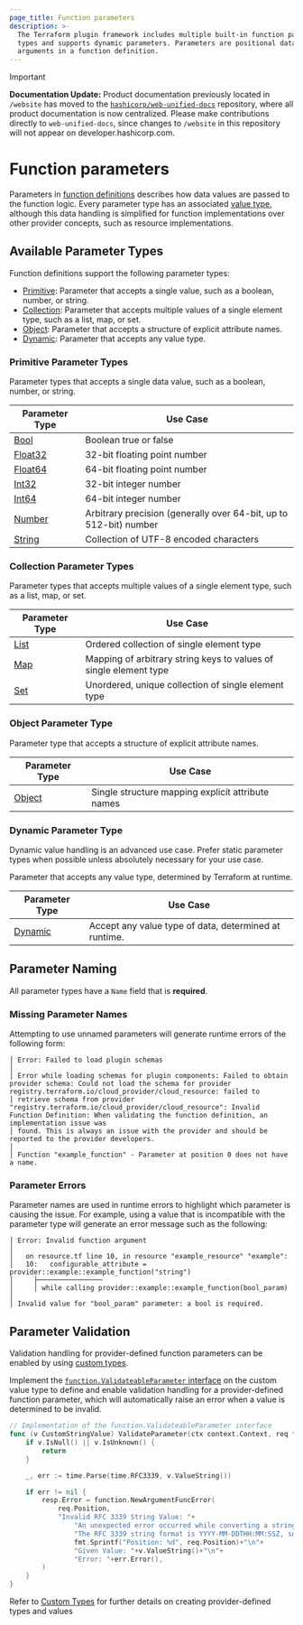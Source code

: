 ```yaml
---
page_title: Function parameters
description: >-
  The Terraform plugin framework includes multiple built-in function parameter
  types and supports dynamic parameters. Parameters are positional data
  arguments in a function definition.
---
```


> [!IMPORTANT]  
> **Documentation Update:** Product documentation previously located in `/website` has moved to the [`hashicorp/web-unified-docs`](https://github.com/hashicorp/web-unified-docs) repository, where all product documentation is now centralized. Please make contributions directly to `web-unified-docs`, since changes to `/website` in this repository will not appear on developer.hashicorp.com.

# Function parameters

Parameters in [function definitions](/terraform/plugin/framework/functions/implementation#definition-method) describes how data values are passed to the function logic. Every parameter type has an associated [value type](/terraform/plugin/framework/handling-data/types), although this data handling is simplified for function implementations over other provider concepts, such as resource implementations.

## Available Parameter Types

Function definitions support the following parameter types:

- [Primitive](#primitive-parameter-types): Parameter that accepts a single value, such as a boolean, number, or string.
- [Collection](#collection-parameter-types): Parameter that accepts multiple values of a single element type, such as a list, map, or set.
- [Object](#object-parameter-type): Parameter that accepts a structure of explicit attribute names.
- [Dynamic](#dynamic-parameter-type): Parameter that accepts any value type.

### Primitive Parameter Types

Parameter types that accepts a single data value, such as a boolean, number, or string.

| Parameter Type | Use Case |
|----------------|----------|
| [Bool](/terraform/plugin/framework/functions/parameters/bool) | Boolean true or false |
| [Float32](/terraform/plugin/framework/functions/parameters/float32) | 32-bit floating point number |
| [Float64](/terraform/plugin/framework/functions/parameters/float64) | 64-bit floating point number |
| [Int32](/terraform/plugin/framework/functions/parameters/int32) | 32-bit integer number |
| [Int64](/terraform/plugin/framework/functions/parameters/int64) | 64-bit integer number |
| [Number](/terraform/plugin/framework/functions/parameters/number) | Arbitrary precision (generally over 64-bit, up to 512-bit) number |
| [String](/terraform/plugin/framework/functions/parameters/string) | Collection of UTF-8 encoded characters |

### Collection Parameter Types

Parameter types that accepts multiple values of a single element type, such as a list, map, or set.

| Parameter Type | Use Case |
|----------------|----------|
| [List](/terraform/plugin/framework/functions/parameters/list) | Ordered collection of single element type |
| [Map](/terraform/plugin/framework/functions/parameters/map) | Mapping of arbitrary string keys to values of single element type |
| [Set](/terraform/plugin/framework/functions/parameters/set) | Unordered, unique collection of single element type |

### Object Parameter Type

Parameter type that accepts a structure of explicit attribute names.

| Parameter Type | Use Case |
|----------------|----------|
| [Object](/terraform/plugin/framework/functions/parameters/object) | Single structure mapping explicit attribute names |

### Dynamic Parameter Type

<Note>

Dynamic value handling is an advanced use case. Prefer static parameter types when possible unless absolutely necessary for your use case.

</Note>

Parameter that accepts any value type, determined by Terraform at runtime.

| Parameter Type | Use Case |
|----------------|----------|
| [Dynamic](/terraform/plugin/framework/functions/parameters/dynamic) | Accept any value type of data, determined at runtime. |

## Parameter Naming

All parameter types have a `Name` field that is **required**.

### Missing Parameter Names

Attempting to use unnamed parameters will generate runtime errors of the following form:

```text
│ Error: Failed to load plugin schemas
│
│ Error while loading schemas for plugin components: Failed to obtain provider schema: Could not load the schema for provider registry.terraform.io/cloud_provider/cloud_resource: failed to
│ retrieve schema from provider "registry.terraform.io/cloud_provider/cloud_resource": Invalid Function Definition: When validating the function definition, an implementation issue was
│ found. This is always an issue with the provider and should be reported to the provider developers.
│
│ Function "example_function" - Parameter at position 0 does not have a name.
```

### Parameter Errors

Parameter names are used in runtime errors to highlight which parameter is causing the issue. For example, using a value that is incompatible with the parameter type will generate an error message such as the following:

```text
│ Error: Invalid function argument
│
│   on resource.tf line 10, in resource "example_resource" "example":
│   10:   configurable_attribute = provider::example::example_function("string")
│     ├────────────────
│     │ while calling provider::example::example_function(bool_param)
│
│ Invalid value for "bool_param" parameter: a bool is required.
```

## Parameter Validation

Validation handling for provider-defined function parameters can be enabled by using [custom types](/terraform/plugin/framework/handling-data/types/custom#validation).

Implement the [`function.ValidateableParameter` interface](https://pkg.go.dev/github.com/hashicorp/terraform-plugin-framework/function#ValidateableParameter) on the custom value type to define and enable validation handling for a provider-defined function parameter, which will automatically raise an error when a value is determined to be invalid.

```go
// Implementation of the function.ValidateableParameter interface
func (v CustomStringValue) ValidateParameter(ctx context.Context, req function.ValidateParameterRequest, resp *function.ValidateParameterResponse) {
    if v.IsNull() || v.IsUnknown() {
        return
    }

    _, err := time.Parse(time.RFC3339, v.ValueString())

    if err != nil {
        resp.Error = function.NewArgumentFuncError(
            req.Position,
            "Invalid RFC 3339 String Value: "+
                "An unexpected error occurred while converting a string value that was expected to be RFC 3339 format. "+
                "The RFC 3339 string format is YYYY-MM-DDTHH:MM:SSZ, such as 2006-01-02T15:04:05Z or 2006-01-02T15:04:05+07:00.\n\n"+
                fmt.Sprintf("Position: %d", req.Position)+"\n"+
                "Given Value: "+v.ValueString()+"\n"+
                "Error: "+err.Error(),
        )
    }
}
```

Refer to [Custom Types](/terraform/plugin/framework/handling-data/types/custom) for further details on creating provider-defined types and values

